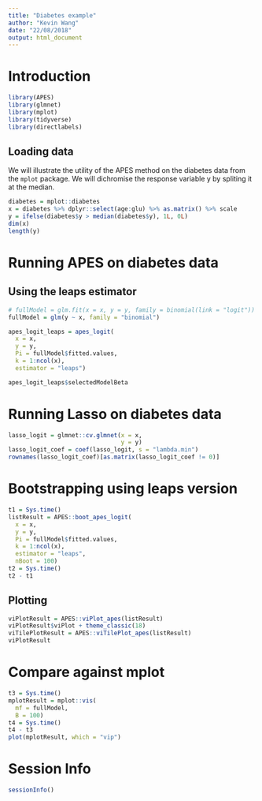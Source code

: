 ```yaml
---
title: "Diabetes example"
author: "Kevin Wang"
date: "22/08/2018"
output: html_document
---
```



# Introduction 

```r
library(APES)
library(glmnet)
library(mplot)
library(tidyverse)
library(directlabels)
```

## Loading data

We will illustrate the utility of the APES method on the diabetes data from the `mplot` package. We will dichromise the response variable y by spliting it at the median. 



```r
diabetes = mplot::diabetes
x = diabetes %>% dplyr::select(age:glu) %>% as.matrix() %>% scale
y = ifelse(diabetes$y > median(diabetes$y), 1L, 0L)
dim(x)
length(y)
```


# Running APES on diabetes data


## Using the leaps estimator 
```r
# fullModel = glm.fit(x = x, y = y, family = binomial(link = "logit"))
fullModel = glm(y ~ x, family = "binomial")

apes_logit_leaps = apes_logit(
  x = x,
  y = y,
  Pi = fullModel$fitted.values,
  k = 1:ncol(x), 
  estimator = "leaps")

apes_logit_leaps$selectedModelBeta
```


# Running Lasso on diabetes data
```r
lasso_logit = glmnet::cv.glmnet(x = x,
                                y = y)
lasso_logit_coef = coef(lasso_logit, s = "lambda.min")
rownames(lasso_logit_coef)[as.matrix(lasso_logit_coef != 0)]
```


# Bootstrapping using leaps version 
```r
t1 = Sys.time()
listResult = APES::boot_apes_logit(
  x = x,
  y = y,
  Pi = fullModel$fitted.values,
  k = 1:ncol(x), 
  estimator = "leaps",
  nBoot = 100)
t2 = Sys.time()
t2 - t1
```


## Plotting
```r
viPlotResult = APES::viPlot_apes(listResult)
viPlotResult$viPlot + theme_classic(18)
viTilePlotResult = APES::viTilePlot_apes(listResult)
viPlotResult
```


# Compare against mplot

```r
t3 = Sys.time()
mplotResult = mplot::vis(
  mf = fullModel, 
  B = 100)
t4 = Sys.time()
t4 - t3
plot(mplotResult, which = "vip")
```

# Session Info
```r
sessionInfo()
```

